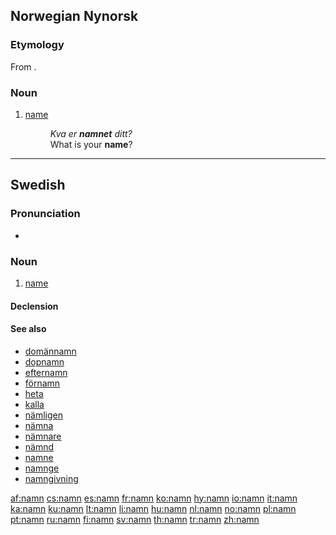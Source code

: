 {{also|nämn}}
==Norwegian Nynorsk==

===Etymology===
From {{etyl|non|nn}} {{term|nafn|lang=non}}.

===Noun===
{{nn-noun-n1}}

# [[name]]
#: ''Kva er '''namnet''' ditt?''
#: What is your '''name'''?

----

==Swedish==

===Pronunciation===
* {{audio|Sv-namn.ogg|audio}}

===Noun===
{{sv-noun|g=n}}

# [[name]]

====Declension====
{{sv-noun-n-zero}}

====See also====
* [[domännamn]]
* [[dopnamn]]
* [[efternamn]]
* [[förnamn]]
* [[heta]]
* [[kalla]]
* [[nämligen]]
* [[nämna]]
* [[nämnare]]
* [[nämnd]]
* [[namne]]
* [[namnge]]
* [[namngivning]]

[[af:namn]]
[[cs:namn]]
[[es:namn]]
[[fr:namn]]
[[ko:namn]]
[[hy:namn]]
[[io:namn]]
[[it:namn]]
[[ka:namn]]
[[ku:namn]]
[[lt:namn]]
[[li:namn]]
[[hu:namn]]
[[nl:namn]]
[[no:namn]]
[[pl:namn]]
[[pt:namn]]
[[ru:namn]]
[[fi:namn]]
[[sv:namn]]
[[th:namn]]
[[tr:namn]]
[[zh:namn]]
